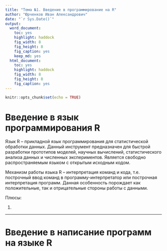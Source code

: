 ```yaml
---
title: "Тема №1. Введение в программирование на R"
author: "Юрченков Иван Александрович"
date: "`r Sys.Date()`"
output: 
  word_document: 
    toc: yes
    highlight: haddock
    fig_width: 8
    fig_height: 8
    fig_caption: yes
    keep_md: yes
  html_document:
    toc: yes
    highlight: haddock
    fig_width: 8
    fig_height: 8
    fig_caption: yes
---
```


```r
knitr::opts_chunk$set(echo = TRUE)
```


# Введение в язык программирования R

Язык R -- прикладной язык программирования для статистической обработки данных. Данный инструмент предназначен для быстрой разработки прототипов моделей, научных вычислений, статистического анализа данных и численных экспериментов. Является свободно распространяемым языком с открытым исходным кодом.

Механизм работы языка R -- интерпретация команд и кода, т.е. построчный ввод команд в программу-интерпретатор или построчная интерпретация программ. Данная особенность порождает как положительные, так и отрицательные стороны работы с данными.

Плюсы:

1. 

---

# Введение в написание программ на языке R